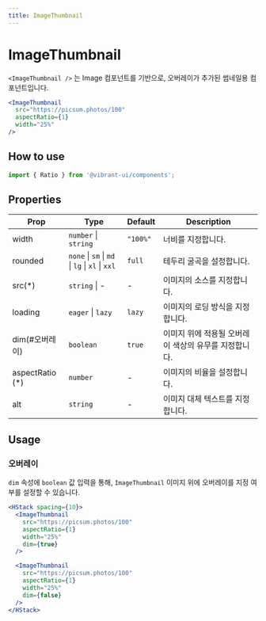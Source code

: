 ```yaml
---
title: ImageThumbnail
---
```


# ImageThumbnail

`<ImageThumbnail />` 는 Image 컴포넌트를 기반으로, 오버레이가 추가된 썸네일용 컴포넌트입니다.

```jsx live
<ImageThumbnail
  src="https://picsum.photos/100"
  aspectRatio={1}
  width="25%"
/>
```

## How to use

```jsx
import { Ratio } from '@vibrant-ui/components';
```

## Properties

| Prop             | Type                                   | Default  | Description                                           |
| ---------------- | -------------------------------------- | -------- | ----------------------------------------------------- |
| width            | `number` \| `string`                   | `"100%"` | 너비를 지정합니다.                                    |
| rounded          | `none` \| `sm` \| `md` \| `lg` \| `xl` \| `xxl` | `full`      | 테두리 굴곡을 설정합니다.                             |
| src(\*)          | `string` \| -                          | -        | 이미지의 소스를 지정합니다.                           |
| loading          | `eager` \| `lazy`                      | `lazy`   | 이미지의 로딩 방식을 지정합니다.                      |
| dim(#오버레이)   | `boolean`                              | `true`   | 이미지 위에 적용될 오버레이 색상의 유무를 지정합니다. |
| aspectRatio (\*) | `number`                               | -        | 이미지의 비율을 설정합니다.                           |
| alt              | `string`                               | -        | 이미지 대체 텍스트를 지정합니다.                      |

## Usage

### 오버레이

`dim` 속성에 `boolean` 값 입력을 통해, `ImageThumbnail` 이미지 위에 오버레이를 지정 여부를 설정할 수 있습니다.

```jsx live
<HStack spacing={10}>
  <ImageThumbnail
    src="https://picsum.photos/100"
    aspectRatio={1}
    width="25%"
    dim={true}
  />

  <ImageThumbnail
    src="https://picsum.photos/100"
    aspectRatio={1}
    width="25%"
    dim={false}
  />
</HStack>
```
